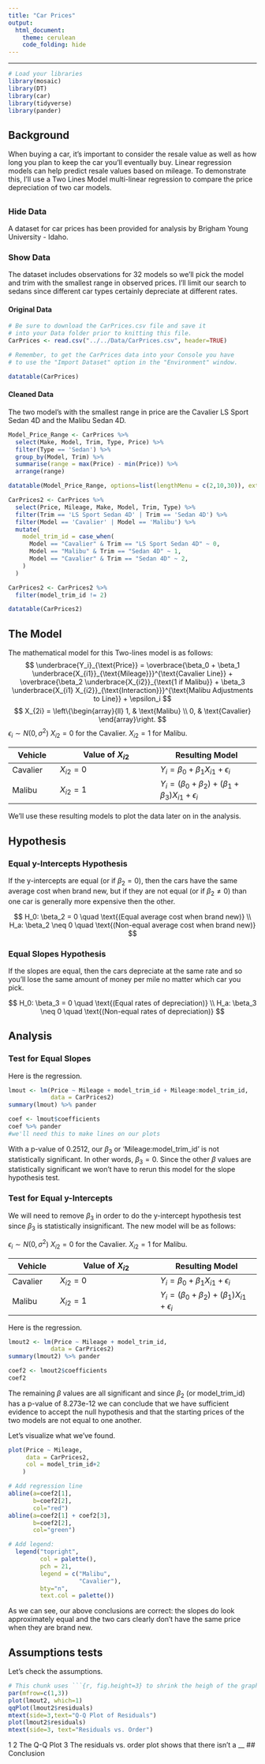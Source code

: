 ```yaml
---
title: "Car Prices"
output: 
  html_document:
    theme: cerulean
    code_folding: hide
---
```

----
```r
# Load your libraries
library(mosaic)
library(DT)
library(car)
library(tidyverse)
library(pander)
```

## Background

When buying a car, it's important to consider the resale value as well as how long you plan to keep the car you'll eventually buy. Linear regression models can help predict resale values based on mileage. To demonstrate this, I'll use a Two Lines Model multi-linear regression to compare the price depreciation of two car models. 

## {.tabset .tabset-pills .tabset-fade}

### Hide Data
A dataset for car prices has been provided for analysis by Brigham Young University - Idaho.

### Show Data {.tabset}
The dataset includes observations for 32 models so we'll pick the model and trim with the smallest range in observed prices. I'll limit our search to sedans since different car types certainly depreciate at different rates.


#### Original Data

```r
# Be sure to download the CarPrices.csv file and save it
# into your Data folder prior to knitting this file.
CarPrices <- read.csv("../../Data/CarPrices.csv", header=TRUE)

# Remember, to get the CarPrices data into your Console you have
# to use the "Import Dataset" option in the "Environment" window.
```
```r
datatable(CarPrices)
```

#### Cleaned Data
The two model's with the smallest range in price are the Cavalier LS Sport Sedan 4D and the Malibu Sedan 4D.
```r
Model_Price_Range <- CarPrices %>% 
  select(Make, Model, Trim, Type, Price) %>%
  filter(Type == 'Sedan') %>% 
  group_by(Model, Trim) %>% 
  summarise(range = max(Price) - min(Price)) %>% 
  arrange(range)

datatable(Model_Price_Range, options=list(lengthMenu = c(2,10,30)), extensions="Responsive")
```

```r
CarPrices2 <- CarPrices %>% 
  select(Price, Mileage, Make, Model, Trim, Type) %>% 
  filter(Trim == 'LS Sport Sedan 4D' | Trim == 'Sedan 4D') %>% 
  filter(Model == 'Cavalier' | Model == 'Malibu') %>% 
  mutate(
    model_trim_id = case_when(
      Model == "Cavalier" & Trim == "LS Sport Sedan 4D" ~ 0,
      Model == "Malibu" & Trim == "Sedan 4D" ~ 1,
      Model == "Cavalier" & Trim == "Sedan 4D" ~ 2,
    )
  )

CarPrices2 <- CarPrices2 %>% 
  filter(model_trim_id != 2)

datatable(CarPrices2)
```


## The Model

The mathematical model for this Two-lines model is as follows:
$$
  \underbrace{Y_i}_{\text{Price}} = \overbrace{\beta_0 + \beta_1 \underbrace{X_{i1}}_{\text{Mileage}}}^{\text{Cavalier Line}} + \overbrace{\beta_2 \underbrace{X_{i2}}_{\text{1 if Malibu}} + \beta_3 \underbrace{X_{i1} X_{i2}}_{\text{Interaction}}}^{\text{Malibu Adjustments to Line}} + \epsilon_i
$$
$$
 X_{2i} = \left\{\begin{array}{ll} 1, & \text{Malibu} \\ 0, & \text{Cavalier} \end{array}\right.
$$
$\epsilon_i\sim N(0,\sigma^2)$
$X_{i2} = 0$ for the Cavalier.
$X_{i2} = 1$ for Malibu.

<center>

| Vehicle | Value of $X_{i2}$ | Resulting Model   |
|---------|-------------------|-------------------|
| Cavalier   | $X_{i2} = 0$      | $Y_i = \beta_0 + \beta_1 X_{i1} + \epsilon_i$ |
| Malibu | $X_{i2} = 1$      | $Y_i = (\beta_0 + \beta_2) + (\beta_1 + \beta_3) X_{i1} + \epsilon_i$ |

</center>

We'll use these resulting models to plot the data later on in the analysis.

## Hypothesis 
### Equal y-Intercepts Hypothesis 

If the y-intercepts are equal (or if $\beta_2 =0$), then the cars have the same average cost when brand new, but if they are not equal (or if $\beta_2 \neq 0$) than one car is generally more expensive then the other.

$$
  H_0: \beta_2 = 0 \quad \text{(Equal average cost when brand new)} \\
  H_a: \beta_2 \neq 0 \quad \text{(Non-equal average cost when brand new)}
$$

### Equal Slopes Hypothesis
If the slopes are equal, then the cars depreciate at the same rate and so you'll lose the same amount of money per mile no matter which car you pick.


$$
  H_0: \beta_3 = 0 \quad \text{(Equal rates of depreciation)} \\
  H_a: \beta_3 \neq 0 \quad \text{(Non-equal rates of depreciation)}
$$

## Analysis


### Test for Equal Slopes
Here is the regression. 
```r
lmout <- lm(Price ~ Mileage + model_trim_id + Mileage:model_trim_id,
            data = CarPrices2)
summary(lmout) %>% pander

coef <- lmout$coefficients
coef %>% pander
#we'll need this to make lines on our plots
```

With a p-value of 0.2512, our $\beta_3$ or 'Mileage:model_trim_id' is not statistically significant. In other words, $\beta_3 = 0$. Since the other $\beta$ values are statistically significant we won't have to rerun this model for the slope hypothesis test.


### Test for Equal y-Intercepts
We will need to remove $\beta_3$ in order to do the y-intercept hypothesis test since $\beta_3$ is statistically insignificant. The new model will be as follows:

$\epsilon_i\sim N(0,\sigma^2)$
$X_{i2} = 0$ for the Cavalier.
$X_{i2} = 1$ for Malibu.

<center>

| Vehicle | Value of $X_{i2}$ | Resulting Model   |
|---------|-------------------|-------------------|
| Cavalier   | $X_{i2} = 0$      | $Y_i = \beta_0 + \beta_1 X_{i1} + \epsilon_i$ |
| Malibu | $X_{i2} = 1$      | $Y_i = (\beta_0 + \beta_2) + (\beta_1) X_{i1} + \epsilon_i$ |

</center>



Here is the regression.
```r
lmout2 <- lm(Price ~ Mileage + model_trim_id,
            data = CarPrices2)
summary(lmout2) %>% pander

coef2 <- lmout2$coefficients
coef2
```

The remaining $\beta$ values are all significant and since $\beta_2$ (or model_trim_id) has a p-value of 8.273e-12 we can conclude that we have sufficient evidence to accept the null hypothesis and that the starting prices of the two models are not equal to one another.


Let's visualize what we've found.
```r
plot(Price ~ Mileage,
     data = CarPrices2,
     col = model_trim_id+2
    )

# Add regression line
abline(a=coef2[1], 
       b=coef2[2], 
       col="red")
abline(a=coef2[1] + coef2[3], 
       b=coef2[2], 
       col="green")

# Add legend:
  legend("topright",
         col = palette(), 
         pch = 21, 
         legend = c("Malibu",
                    "Cavalier"), 
         bty="n", 
         text.col = palette())
```
As we can see, our above conclusions are correct: the slopes do look approximately equal and the two cars clearly don't have the same price when they are brand new.

## Assumptions tests

Let's check the assumptions.
<!-- The results of this analysis should be taken with a grain of salt for a few reasons. First, it should be remembered that these vehicles were only sampled from the Utah based Classifieds "KSL Classifieds". Also, the data was sampled on a single day, so these results don't actually show pricing trends over time. They just show the current value of various mileages. Most importantly the regression model assumptions are not fully satisfied as detailed in the next paragraph. This leaves some question as to validity of the specific detailed results of this analysis, though the general pattern in the data seems to demonstrate the Corolla costing less brand new and holding its value better over time.  -->

<!-- The linearity of the data looks to be okay because of the relative flatness of the red lowess line in the residuals vs fitted plot. Also, the vertical variability of the dots in the residuals vs. fitted plot seems to be roughly constant across all fitted values, so constant variance can be assumed. There are two potential outliers shown in the residuals vs fitted plot (observations 17 and 30 in the original dataset) that could be unduly influencing the regression. It may be worth removing these to see how they are effecting the results of the regression. The most important violation of the model assumptions to note is the lack of normality of the residuals shown in the Q-Q Plot of the residuals. This is seen by how much the dots depart the green dashed lines bounding the "zone of normality" where data would typically land if it truly was normally distributed. There does not appear to be any independence issues in the data however, as witnessed by the random pattern in the residuals vs. order plot. -->

```r
# This chunk uses ```{r, fig.height=3} to shrink the heigh of the graphs.
par(mfrow=c(1,3))
plot(lmout2, which=1)
qqPlot(lmout2$residuals)
mtext(side=3,text="Q-Q Plot of Residuals")
plot(lmout2$residuals)
mtext(side=3, text="Residuals vs. Order")
```

1
2 The Q-Q Plot
3 The residuals vs. order plot shows that there isn't a __
## Conclusion


